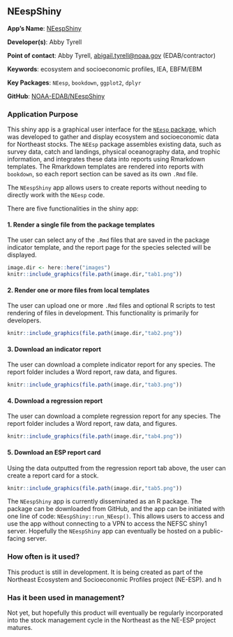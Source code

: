 ## NEespShiny

**App's Name**: [NEespShiny](https://github.com/NOAA-EDAB/NEespShiny)

**Developer(s)**: Abby Tyrell
  
**Point of contact**: Abby Tyrell, <abigail.tyrell@noaa.gov> (EDAB/contractor)
  
**Keywords**: ecosystem and socioeconomic profiles, IEA, EBFM/EBM

**Key Packages**: `NEesp`, `bookdown`, `ggplot2`, `dplyr`

**GitHub**: [NOAA-EDAB/NEespShiny](https://github.com/NOAA-EDAB/NEespShiny)

### Application Purpose

This shiny app is a graphical user interface for the [`NEesp` package](https://noaa-edab.github.io/NEesp/), which was developed to gather and display ecosystem and socioeconomic data for Northeast stocks. The `NEEsp` package assembles existing data, such as survey data, catch and landings, physical oceanography data, and trophic information, and integrates these data into reports using Rmarkdown templates. The Rmarkdown templates are rendered into reports with `bookdown`, so each report section can be saved as its own `.Rmd` file. 

The `NEespShiny` app allows users to create reports without needing to directly work with the `NEesp` code. 

There are five functionalities in the shiny app:

#### 1. Render a single file from the package templates

The user can select any of the `.Rmd` files that are saved in the package indicator template, and the report page for the species selected will be displayed.

```{r, echo=FALSE}
image.dir <- here::here("images")
knitr::include_graphics(file.path(image.dir,"tab1.png"))
```

#### 2. Render one or more files from local templates

The user can upload one or more `.Rmd` files and optional R scripts to test rendering of files in development. This functionality is primarily for developers.

```{r, echo=FALSE}
knitr::include_graphics(file.path(image.dir,"tab2.png"))
```

#### 3. Download an indicator report

The user can download a complete indicator report for any species. The report folder includes a Word report, raw data, and figures.

```{r, echo=FALSE}
knitr::include_graphics(file.path(image.dir,"tab3.png"))
```

#### 4. Download a regression report

The user can download a complete regression report for any species. The report folder includes a Word report, raw data, and figures.

```{r, echo=FALSE}
knitr::include_graphics(file.path(image.dir,"tab4.png"))
```

#### 5. Download an ESP report card

Using the data outputted from the regression report tab above, the user can create a report card for a stock.
```{r, echo=FALSE}
knitr::include_graphics(file.path(image.dir,"tab5.png"))
```

The `NEespShiny` app is currently disseminated as an R package. The package can be downloaded from GitHub, and the app can be initiated with one line of code: `NEespShiny::run_NEesp()`. This allows users to access and use the app without connecting to a VPN to access the NEFSC shiny1 server. Hopefully the `NEespShiny` app can eventually be hosted on a public-facing server.

### How often is it used? 

This product is still in development. It is being created as part of the Northeast Ecosystem and Socioeconomic Profiles project (NE-ESP). and h

### Has it been used in management?

Not yet, but hopefully this product will eventually be regularly incorporated into the stock management cycle in the Northeast as the NE-ESP project matures.
